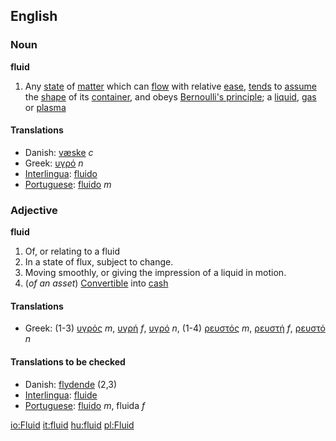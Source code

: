 ==English==
===Noun===
'''fluid'''
# Any [[state]] of [[matter]] which can [[flow]] with relative [[ease]], [[tend]]s to [[assume]] the [[shape]] of its [[container]], and obeys [[Bernoulli's principle]]; a [[liquid]], [[gas]] or [[plasma]]

====Translations====
{{Top}}
* Danish: [[væske]] ''c''
* Greek: [[:el:υγρός|υγρό]] ''n''
* [[Interlingua]]: [[fluido]]
* [[Portuguese]]: [[fluido]] ''m''
{{Mid}}
{{Bottom}}

===Adjective===
'''fluid'''
# Of, or relating to a fluid
# In a state of flux, subject to change.
# Moving smoothly, or giving the impression of a liquid in motion.
# (''of an asset'') [[Convertible]] into [[cash]]

====Translations====
{{Top}}
* Greek: (1-3) [[:el:υγρός|υγρός]] ''m'', [[:el:υγρός|υγρή]] ''f'', [[:el:υγρός|υγρό]] ''n'', (1-4) [[:el:ρευστός|ρευστός]] ''m'', [[:el:ρευστός|ρευστή]] ''f'', [[:el:ρευστός|ρευστό]] ''n''
{{Mid}}
{{Bottom}}

====Translations to be checked====
* Danish: [[flydende]] (2,3)
* [[Interlingua]]: [[fluide]]
* [[Portuguese]]: [[fluido]] ''m'', fluida ''f''

[[io:Fluid]]
[[it:fluid]]
[[hu:fluid]]
[[pl:Fluid]]
